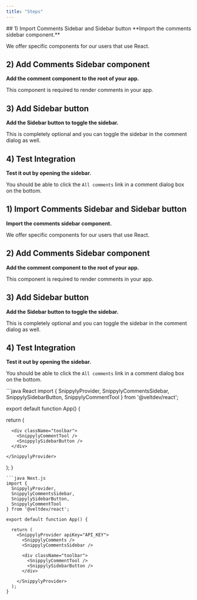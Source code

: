 ```yaml
---
title: "Steps"
---
```


<Tabs>
<Tab title="React">
## 1) Import Comments Sidebar and Sidebar button
**Import the comments sidebar component.**

We offer specific components for our users that use React.

## 2) Add Comments Sidebar component
**Add the comment component to the root of your app.**

This component is required to render comments in your app.

## 3) Add Sidebar button
**Add the Sidebar button to toggle the sidebar.**

This is completely optional and you can toggle the sidebar in the comment dialog as well.

## 4) Test Integration
**Test it out by opening the sidebar.**

You should be able to click the `All comments` link in a comment dialog box on the bottom.
</Tab>

<Tab title="Next.js">

## 1) Import Comments Sidebar and Sidebar button
**Import the comments sidebar component.**

We offer specific components for our users that use React.

## 2) Add Comments Sidebar component
**Add the comment component to the root of your app.**

This component is required to render comments in your app.

## 3) Add Sidebar button
**Add the Sidebar button to toggle the sidebar.**

This is completely optional and you can toggle the sidebar in the comment dialog as well.

## 4) Test Integration
**Test it out by opening the sidebar.**

You should be able to click the `All comments` link in a comment dialog box on the bottom.

</Tab>
</Tabs>

<RequestExample>
```java React
import { 
  SnippylyProvider, 
  SnippylyCommentsSidebar, 
  SnippylySidebarButton,
  SnippylyCommentTool 
} from '@veltdev/react';

export default function App() {

  return (
    <SnippylyProvider apiKey="API_KEY">
      <SnippylyComments />
      <SnippylyCommentsSidebar />

      <div className="toolbar">
        <SnippylyCommentTool />
        <SnippylySidebarButton />
      </div>

    </SnippylyProvider>
  );
}
```
```java Next.js
import { 
  SnippylyProvider, 
  SnippylyCommentsSidebar, 
  SnippylySidebarButton,
  SnippylyCommentTool 
} from '@veltdev/react';

export default function App() {

  return (
    <SnippylyProvider apiKey="API_KEY">
      <SnippylyComments />
      <SnippylyCommentsSidebar />

      <div className="toolbar">
        <SnippylyCommentTool />
        <SnippylySidebarButton />
      </div>

    </SnippylyProvider>
  );
}
```
</RequestExample>